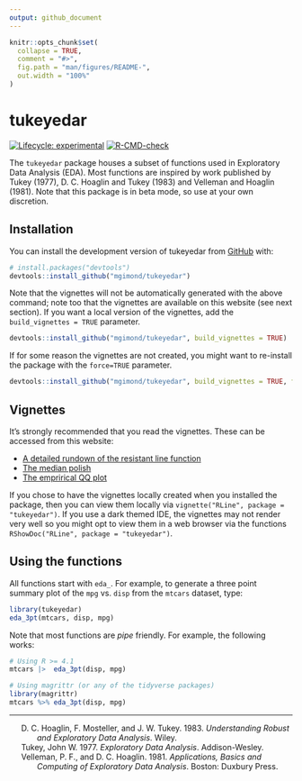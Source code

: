 ```yaml
---
output: github_document
---
```


<!-- README.md is generated from README.Rmd. Please edit that file -->

```r
knitr::opts_chunk$set(
  collapse = TRUE,
  comment = "#>",
  fig.path = "man/figures/README-",
  out.width = "100%"
)
```

# tukeyedar

<!-- badges: start -->
[![Lifecycle:
experimental](https://img.shields.io/badge/lifecycle-experimental-orange.svg)](https://lifecycle.r-lib.org/articles/stages.html#experimental)
[![R-CMD-check](https://github.com/mgimond/tukeyedar/actions/workflows/R-CMD-check.yaml/badge.svg)](https://github.com/mgimond/tukeyedar/actions/workflows/R-CMD-check.yaml)
<!-- badges: end -->

The `tukeyedar` package houses a subset of functions used in Exploratory
Data Analysis (EDA). Most functions are inspired by work published by
Tukey (1977), D. C. Hoaglin and Tukey (1983) and Velleman and Hoaglin
(1981). Note that this package is in beta mode, so use at your own
discretion. 

## Installation

You can install the development version of tukeyedar from [GitHub](https://github.com/) with:

```r
# install.packages("devtools")
devtools::install_github("mgimond/tukeyedar")
```

Note that the vignettes will not be automatically generated with the
above command; note too that the vignettes are available on this website
(see next section). If you want a local version of the vignettes, add
the `build_vignettes = TRUE` parameter.

```r
devtools::install_github("mgimond/tukeyedar", build_vignettes = TRUE)
```

If for some reason the vignettes are not created, you might want to
re-install the package with the `force=TRUE` parameter.

```r
devtools::install_github("mgimond/tukeyedar", build_vignettes = TRUE, force=TRUE)
```

## Vignettes

It’s strongly recommended that you read the vignettes. These can be accessed from this website:

-   [A detailed rundown of the resistant line function](https://mgimond.github.io/tukeyedar/articles/RLine.html)
-   [The median polish](https://mgimond.github.io/tukeyedar/articles/polish.html)
-   [The emprirical QQ plot](https://mgimond.github.io/tukeyedar/articles/qq.html)

If you chose to have the vignettes locally created when you installed the package, then you can view them locally via
`vignette("RLine", package = "tukeyedar")`. If you use a dark themed IDE, the vignettes may not render very well so you might opt to view them in a web browser via the functions `RShowDoc("RLine", package = "tukeyedar")`.

## Using the functions

All functions start with `eda_`. For example, to generate a three point
summary plot of the `mpg` vs. `disp` from the `mtcars` dataset, type:


```r
library(tukeyedar)
eda_3pt(mtcars, disp, mpg)
```

Note that most functions are *pipe* friendly. For example, the following works:

```r
# Using R >= 4.1
mtcars |>  eda_3pt(disp, mpg)

# Using magrittr (or any of the tidyverse packages)
library(magrittr)
mtcars %>% eda_3pt(disp, mpg)
```

------------------------------------------------------------------------

<div id="refs" class="references csl-bib-body hanging-indent">

<div id="ref-understanding_eda1983" class="csl-entry">

D. C. Hoaglin, F. Mosteller, and J. W. Tukey. 1983. *Understanding
Robust and Exploratory Data Analysis*. Wiley.

</div>

<div id="ref-eda1977" class="csl-entry">

Tukey, John W. 1977. *Exploratory Data Analysis*. Addison-Wesley.

</div>

<div id="ref-applied_eda1981" class="csl-entry">

Velleman, P. F., and D. C. Hoaglin. 1981. *Applications, Basics and
Computing of Exploratory Data Analysis*. Boston: Duxbury Press.

</div>

</div>
